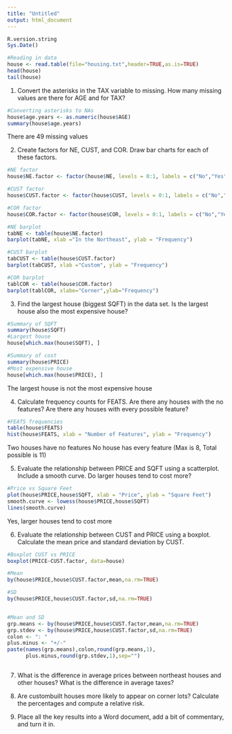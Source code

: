 ```yaml
---
title: "Untitled"
output: html_document
---
```


```r
R.version.string
Sys.Date()
```

```r
#Reading in data
house <- read.table(file="housing.txt",header=TRUE,as.is=TRUE)
head(house)
tail(house)
```

1. Convert the asterisks in the TAX variable to missing. How many missing values are there for AGE and for TAX?

```r
#Converting asterisks to NAs
house$age.years <- as.numeric(house$AGE)
summary(house$age.years)
```

There are 49 missing values

2. Create factors for NE, CUST, and COR. Draw bar charts for each of these factors.

```r
#NE factor
house$NE.factor <- factor(house$NE, levels = 0:1, labels = c("No","Yes"))

#CUST factor
house$CUST.factor <- factor(house$CUST, levels = 0:1, labels = c("No","Yes"))

#COR factor
house$COR.factor <- factor(house$COR, levels = 0:1, labels = c("No","Yes"))
```

```r
#NE barplot
tabNE <- table(house$NE.factor)
barplot(tabNE, xlab ="In the Northeast", ylab = "Frequency")

#CUST barplot
tabCUST <- table(house$CUST.factor)
barplot(tabCUST, xlab ="Custom", ylab = "Frequency")

#COR barplot
tablCOR <- table(house$COR.factor)
barplot(tablCOR, xlabe="Corner",ylab="Frequency")
```

3. Find the largest house (biggest SQFT) in the data set. Is the largest house also the most expensive house?

```r
#Summary of SQFT
summary(house$SQFT)
#Largest house
house[which.max(house$SQFT), ]
```
```r
#Summary of cost
summary(house$PRICE)
#Most expensive house
house[which.max(house$PRICE), ]
```
The largest house is not the most expensive house

4. Calculate frequency counts for FEATS. Are there any houses with the no features? Are there any houses with every possible feature?

```r
#FEATS frequencies
table(house$FEATS)
hist(house$FEATS, xlab = "Number of Features", ylab = "Frequency")
```
Two houses have no features
No house has every feature (Max is 8, Total possible is 11)

5. Evaluate the relationship between PRICE and SQFT using a scatterplot. Include a smooth curve. Do larger houses tend to cost more?

```r
#Price vs Square Feet
plot(house$PRICE,house$SQFT, xlab = "Price", ylab = "Square Feet")
smooth.curve <- lowess(house$PRICE,house$SQFT)
lines(smooth.curve)
```

Yes, larger houses tend to cost more

6. Evaluate the relationship between CUST and PRICE using a boxplot. Calculate the mean price and standard deviation by CUST.

```r
#Boxplot CUST vs PRICE
boxplot(PRICE~CUST.factor, data=house)

#Mean
by(house$PRICE,house$CUST.factor,mean,na.rm=TRUE)

#SD
by(house$PRICE,house$CUST.factor,sd,na.rm=TRUE)


#Mean and SD
grp.means <- by(house$PRICE,house$CUST.factor,mean,na.rm=TRUE)
grp.stdev <- by(house$PRICE,house$CUST.factor,sd,na.rm=TRUE)
colon <- ": "
plus.minus <- "+/-"
paste(names(grp.means),colon,round(grp.means,1),
      plus.minus,round(grp.stdev,1),sep="")



```


7. What is the difference in average prices between northeast houses and other houses? What is the difference in average taxes?



8. Are custombuilt houses more likely to appear on corner lots? Calculate the percentages and compute a relative risk.

9. Place all the key results into a Word document, add a bit of commentary, and turn it in.